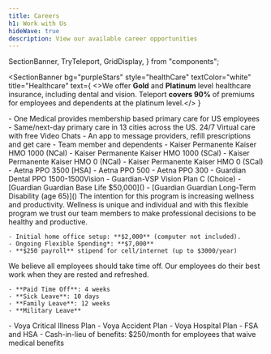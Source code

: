 ```yaml
---
title: Careers
h1: Work with Us
hideWave: true
description: View our available career opportunities
---
```

  SectionBanner,
  TryTeleport,
  GridDisplay,
} from "components";


<SectionBanner 
bg="purpleStars" 
style="healthCare"
textColor="white" 
title="Healthcare" 
text={
  <>We offer <strong>Gold</strong> and <strong>Platinum</strong> level healthcare insurance, including dental and vision.
   Teleport <strong>covers 90%</strong> of premiums for employees and dependents at the platinum level.</>
  }
>
  <NextImage src="./assets/benefits@2x.png" alt="A loving Pam" height={198} width={154}/>
</SectionBanner>

<GridDisplay bg="grayWave" cardStyle="benefitCard">
  <BenefitCard title="Medical Plans" cardBG="gray" src="./assets/one-medical.svg">
    - One Medical provides membership based primary care for US employees
    - Same/next-day primary care in 13 cities across the US. 24/7 Virtual care with free Video Chats
    - An app to message providers, refill prescriptions and get care
    - Team member and dependents
  </BenefitCard>
  <BenefitCard  cardBG="gray" src="./assets/kaiser.svg">
    - Kaiser Permanente Kaiser HMO 1000 (NCal)
    - Kaiser Permanente Kaiser HMO 1000 (SCal)
    - Kaiser Permanente Kaiser HMO 0 (NCal)
    - Kaiser Permanente Kaiser HMO 0 (SCal)
  </BenefitCard>
  <BenefitCard  cardBG="gray" src="./assets/aetna.svg">
    - Aetna PPO 3500 [HSA]
    - Aetna PPO 500
    - Aetna PPO 300
  </BenefitCard>
</GridDisplay>
<GridDisplay bg="flatWhite" cardStyle="benefitCard">
  <BenefitCard title="Dental, Vision, Life and Disability" cardBG="gray" src="./assets/guardian.svg">
    - Guardian Dental PPO 1500-1500Vision
    - Guardian-VSP Vision Plan C (Choice)
  </BenefitCard>
  <BenefitCard  title="Life Insurance" cardBG="gray" src="./assets/guardian.svg">
    - [Guardian Guardian Base Life $50,000]()
  </BenefitCard>
  <BenefitCard  title="Long Term Disability" cardBG="gray" src="./assets/guardian.svg">
    - [Guardian Guardian Long-Term Disability (age 65)]()
  </BenefitCard>
</GridDisplay>
<GridDisplay bg="flatWhite" cardStyle="benefitCard">
  <BenefitCard title="Enhanced Wellness Benefits" cardBG="orange" >
    The intention for this program is increasing wellness and productivity. Wellness is unique and individual 
    and with this flexible program we trust our team members to make professional decisions to be healthy and productive.

    - Initial home office setup: **$2,000** (computer not included).
    - Ongoing Flexible Spending*: **$7,000**
    - **$250 payroll** stipend for cell/internet (up to $3000/year)
  </BenefitCard>
  <BenefitCard  title="Vacation" cardBG="blue" >
    We believe all employees should take time off. Our employees do their best work when they are rested and refreshed.

    - **Paid Time Off**: 4 weeks
    - **Sick Leave**: 10 days
    - **Family Leave**: 12 weeks
    - **Military Leave**
  </BenefitCard>
  <BenefitCard  title="Additional Optional Benefits" cardBG="purple" >
    - Voya Critical Illness Plan
    - Voya Accident Plan
    - Voya Hospital Plan
    - FSA and HSA
    - Cash-in-lieu of benefits: $250/month for employees that waive medical benefits
  </BenefitCard>
</GridDisplay>
<TryTeleport/>